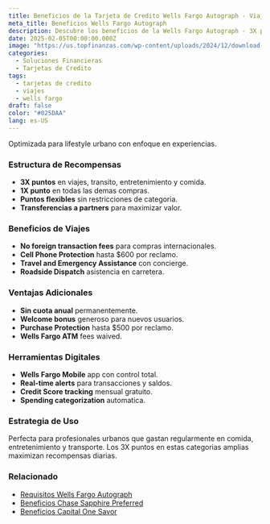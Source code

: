 ```yaml
---
title: Beneficios de la Tarjeta de Credito Wells Fargo Autograph - Viajes y Entretenimiento
meta_title: Beneficios Wells Fargo Autograph
description: Descubre los beneficios de la Wells Fargo Autograph - 3X puntos en viajes, transito, entretenimiento y comida, ideal para lifestyle activo.
date: 2025-02-05T00:00:00.000Z
image: "https://us.topfinanzas.com/wp-content/uploads/2024/12/download-18.webp"
categories:
  - Soluciones Financieras
  - Tarjetas de Credito
tags:
  - tarjetas de credito
  - viajes
  - wells fargo
draft: false
color: "#025DAA"
lang: es-US
---
```


Optimizada para lifestyle urbano con enfoque en experiencias.

### Estructura de Recompensas

- **3X puntos** en viajes, transito, entretenimiento y comida.
- **1X punto** en todas las demas compras.
- **Puntos flexibles** sin restricciones de categoria.
- **Transferencias a partners** para maximizar valor.

### Beneficios de Viajes

- **No foreign transaction fees** para compras internacionales.
- **Cell Phone Protection** hasta $600 por reclamo.
- **Travel and Emergency Assistance** con concierge.
- **Roadside Dispatch** asistencia en carretera.

### Ventajas Adicionales

- **Sin cuota anual** permanentemente.
- **Welcome bonus** generoso para nuevos usuarios.
- **Purchase Protection** hasta $500 por reclamo.
- **Wells Fargo ATM** fees waived.

<AdZone id="us_site_4" />

### Herramientas Digitales

- **Wells Fargo Mobile** app con control total.
- **Real-time alerts** para transacciones y saldos.
- **Credit Score tracking** mensual gratuito.
- **Spending categorization** automatica.

### Estrategia de Uso

Perfecta para profesionales urbanos que gastan regularmente en comida, entretenimiento y transporte. Los 3X puntos en estas categorias amplias maximizan recompensas diarias.

### Relacionado

- [Requisitos Wells Fargo Autograph](/soluciones-financieras/requisitos-de-la-tarjeta-de-credito-wells-fargo-autograph)
- [Beneficios Chase Sapphire Preferred](/soluciones-financieras/beneficios-de-la-tarjeta-de-credito-chase-sapphire-preferred-viajes-y-comida)
- [Beneficios Capital One Savor](/soluciones-financieras/beneficios-de-la-tarjeta-de-credito-capital-one-savor-rewards)
